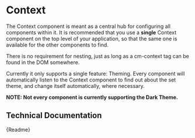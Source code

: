 

<Meta title="Components/Miscellaneous/Context" component={CmContext} />

# Context

The Context component is meant as a central hub for configuring all components within it.
It is recommended that you use a **single** Context component on the top level of your application,
so that the same one is available for the other components to find.

There is no requirement for nesting, just as long as a cm-context tag can be found in the DOM somewhere.

Currently it only supports a single feature: Theming.
Every component will automatically listen to the Context component to find out about the set theme, and change itself automatically, where necessary.

**NOTE: Not every component is currently supporting the Dark Theme.**

## Technical Documentation

<Description>{Readme}</Description>
